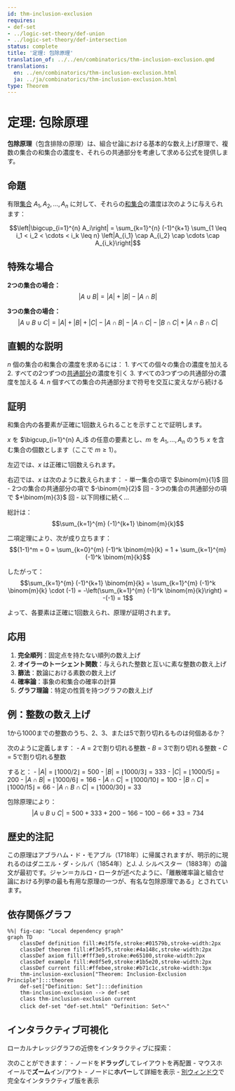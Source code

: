 ```yaml
---
id: thm-inclusion-exclusion
requires:
- def-set
- ../logic-set-theory/def-union
- ../logic-set-theory/def-intersection
status: complete
title: '定理: 包除原理'
translation_of: ../../en/combinatorics/thm-inclusion-exclusion.qmd
translations:
  en: ../en/combinatorics/thm-inclusion-exclusion.html
  ja: ../ja/combinatorics/thm-inclusion-exclusion.html
type: Theorem
---
```


# 定理: 包除原理

**包除原理**（包含排除の原理）は、組合せ論における基本的な数え上げ原理で、複数の集合の和集合の濃度を、それらの共通部分を考慮して求める公式を提供します。

## 命題

有限[集合](../logic-set-theory/def-set.qmd) $A_1, A_2, \ldots, A_n$ に対して、それらの[和集合](../logic-set-theory/def-union.qmd)の濃度は次のように与えられます：

$$\left|\bigcup_{i=1}^{n} A_i\right| = \sum_{k=1}^{n} (-1)^{k+1} \sum_{1 \leq i_1 < i_2 < \cdots < i_k \leq n} \left|A_{i_1} \cap A_{i_2} \cap \cdots \cap A_{i_k}\right|$$

## 特殊な場合

**2つの集合の場合：**
$$|A \cup B| = |A| + |B| - |A \cap B|$$

**3つの集合の場合：**
$$|A \cup B \cup C| = |A| + |B| + |C| - |A \cap B| - |A \cap C| - |B \cap C| + |A \cap B \cap C|$$

## 直観的な説明

$n$ 個の集合の和集合の濃度を求めるには：
1. すべての個々の集合の濃度を加える
2. すべての2つずつの[共通部分](../logic-set-theory/def-intersection.qmd)の濃度を引く
3. すべての3つずつの共通部分の濃度を加える
4. $n$ 個すべての集合の共通部分まで符号を交互に変えながら続ける

## 証明

和集合内の各要素が正確に1回数えられることを示すことで証明します。

$x$ を $\bigcup_{i=1}^{n} A_i$ の任意の要素とし、$m$ を $A_1, \ldots, A_n$ のうち $x$ を含む集合の個数とします（ここで $m \geq 1$）。

左辺では、$x$ は正確に1回数えられます。

右辺では、$x$ は次のように数えられます：
- 単一集合の項で $\binom{m}{1}$ 回
- 2つの集合の共通部分の項で $-\binom{m}{2}$ 回
- 3つの集合の共通部分の項で $+\binom{m}{3}$ 回
- 以下同様に続く...

総計は：
$$\sum_{k=1}^{m} (-1)^{k+1} \binom{m}{k}$$

二項定理により、次が成り立ちます：
$$(1-1)^m = 0 = \sum_{k=0}^{m} (-1)^k \binom{m}{k} = 1 + \sum_{k=1}^{m} (-1)^k \binom{m}{k}$$

したがって：
$$\sum_{k=1}^{m} (-1)^{k+1} \binom{m}{k} = \sum_{k=1}^{m} (-1)^k \binom{m}{k} \cdot (-1) = -\left(\sum_{k=1}^{m} (-1)^k \binom{m}{k}\right) = -(-1) = 1$$

よって、各要素は正確に1回数えられ、原理が証明されます。

## 応用

1. **完全順列**：固定点を持たない順列の数え上げ
2. **オイラーのトーシェント関数**：与えられた整数と互いに素な整数の数え上げ
3. **篩法**：数論における素数の数え上げ
4. **確率論**：事象の和集合の確率の計算
5. **グラフ理論**：特定の性質を持つグラフの数え上げ

## 例：整数の数え上げ

1から1000までの整数のうち、2、3、または5で割り切れるものは何個あるか？

次のように定義します：
- $A$ = 2で割り切れる整数
- $B$ = 3で割り切れる整数
- $C$ = 5で割り切れる整数

すると：
- $|A| = \lfloor 1000/2 \rfloor = 500$
- $|B| = \lfloor 1000/3 \rfloor = 333$
- $|C| = \lfloor 1000/5 \rfloor = 200$
- $|A \cap B| = \lfloor 1000/6 \rfloor = 166$
- $|A \cap C| = \lfloor 1000/10 \rfloor = 100$
- $|B \cap C| = \lfloor 1000/15 \rfloor = 66$
- $|A \cap B \cap C| = \lfloor 1000/30 \rfloor = 33$

包除原理により：
$$|A \cup B \cup C| = 500 + 333 + 200 - 166 - 100 - 66 + 33 = 734$$

## 歴史的注記

この原理はアブラハム・ド・モアブル（1718年）に帰属されますが、明示的に現れるのはダニエル・ダ・シルバ（1854年）とJ. J. シルベスター（1883年）の論文が最初です。ジャン＝カルロ・ロータが述べたように、「離散確率論と組合せ論における列挙の最も有用な原理の一つが、有名な包除原理である」とされています。

## 依存関係グラフ

```mermaid
%%| fig-cap: "Local dependency graph"
graph TD
    classDef definition fill:#e1f5fe,stroke:#01579b,stroke-width:2px
    classDef theorem fill:#f3e5f5,stroke:#4a148c,stroke-width:2px
    classDef axiom fill:#fff3e0,stroke:#e65100,stroke-width:2px
    classDef example fill:#e8f5e9,stroke:#1b5e20,stroke-width:2px
    classDef current fill:#ffebee,stroke:#b71c1c,stroke-width:3px
    thm-inclusion-exclusion["Theorem: Inclusion-Exclusion Principle"]:::theorem
    def-set["Definition: Set"]:::definition
    thm-inclusion-exclusion --> def-set
    class thm-inclusion-exclusion current
    click def-set "def-set.html" "Definition: Setへ"
```

## インタラクティブ可視化

ローカルナレッジグラフの近傍をインタラクティブに探索：

::: {.graph-viz data-id="thm-inclusion-exclusion" data-width="700" data-height="500"}
:::

次のことができます：
- ノードを**ドラッグ**してレイアウトを再配置
- マウスホイールで**ズーム**イン/アウト
- ノードに**ホバー**して詳細を表示
- [別ウィンドウ](../../output/interactive/thm-inclusion-exclusion.html){target="_blank"}で完全なインタラクティブ版を表示
